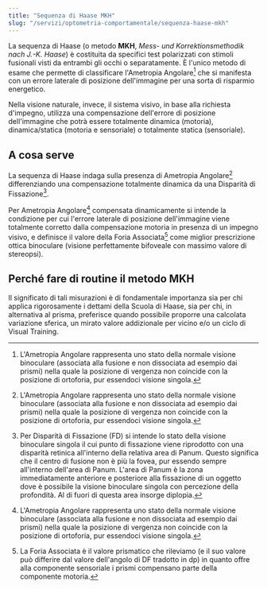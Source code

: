 ```yaml
---
title: "Sequenza di Haase MKH"
slug: "/servizi/optometria-comportamentale/sequenza-haase-mkh"
---
```


La sequenza di Haase (o metodo **MKH**, _Mess- und Korrektionsmethodik nach J.-K. Haase_) è costituita da specifici test polarizzati con stimoli fusionali visti da entrambi gli occhi o separatamente. È l'unico metodo di esame che permette di classificare l'Ametropia Angolare[^1] che si manifesta con un errore laterale di posizione dell'immagine per una sorta di risparmio energetico.

Nella visione naturale, invece, il sistema visivo, in base alla richiesta d'impegno, utilizza una compensazione dell'errore di posizione dell'immagine che potrà essere totalmente dinamica
(motoria), dinamica/statica (motoria e sensoriale) o totalmente statica (sensoriale).

## A cosa serve

La sequenza di Haase indaga sulla presenza di Ametropia Angolare[^1] differenziando una
compensazione totalmente dinamica da una Disparità di Fissazione[^2].

Per Ametropia Angolare[^1] compensata dinamicamente si intende la condizione per cui l'errore laterale di posizione dell'immagine viene totalmente corretto dalla compensazione motoria in presenza di un impegno visivo, e definisce il valore della Foria Associata[^3] come miglior prescrizione ottica binoculare (visione perfettamente bifoveale con massimo valore di stereopsi).

## Perché fare di routine il metodo MKH

Il significato di tali misurazioni è di fondamentale importanza sia per chi applica rigorosamente i
dettami della Scuola di Haase, sia per chi, in alternativa al prisma, preferisce quando possibile
proporre una calcolata variazione sferica, un mirato valore addizionale per vicino e/o un ciclo di
Visual Training.

[^1]: L'Ametropia Angolare rappresenta uno stato della normale visione binoculare (associata alla fusione e non dissociata ad esempio dai prismi) nella quale la posizione di vergenza non coincide con la posizione di ortoforia, pur essendoci visione singola.
[^2]: Per Disparità di Fissazione (FD) si intende lo stato della visione binoculare singola il cui punto di fissazione viene riprodotto con una disparità retinica all'interno della relativa area di Panum. Questo significa che il centro di fusione non è più la fovea, pur essendo sempre all'interno dell'area di Panum.
L'area di Panum è la zona immediatamente anteriore e posteriore alla fissazione di un oggetto dove è possibile la visione binoculare singola con percezione della profondità. Al di fuori di questa area insorge diplopia.
[^3]: La Foria Associata è il valore prismatico che rileviamo (e il suo valore può differire dal valore dell'angolo di DF tradotto in dp) in quanto offre alla componente sensoriale i prismi compensano parte della componente motoria.
